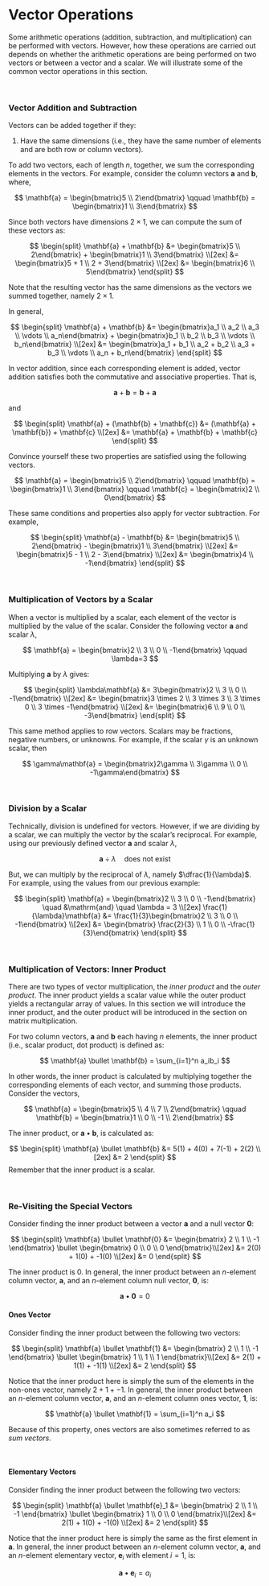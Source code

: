 # Vector Operations

Some arithmetic operations (addition, subtraction, and multiplication) can be performed with vectors. However, how these operations are carried out depends on whether the arithmetic operations are being performed on two vectors or between a vector and a scalar. We will illustrate some of the common vector operations in this section.

<br />


### Vector Addition and Subtraction

Vectors can be added together if they:

1.	Have the same dimensions (i.e., they have the same number of elements and are both row or column vectors).

To add two vectors, each of length *n*, together, we sum the corresponding elements in the vectors. For example, consider the column vectors **a** and **b**, where,

$$
\mathbf{a} = \begin{bmatrix}5 \\ 2\end{bmatrix} \qquad \mathbf{b} = \begin{bmatrix}1 \\ 3\end{bmatrix}
$$

Since both vectors have dimensions $2 \times 1$, we can compute the sum of these vectors as:

$$
\begin{split}
\mathbf{a} + \mathbf{b}  &= \begin{bmatrix}5 \\ 2\end{bmatrix} + \begin{bmatrix}1 \\ 3\end{bmatrix} \\[2ex]
&= \begin{bmatrix}5 + 1 \\ 2 + 3\end{bmatrix} \\[2ex]
&= \begin{bmatrix}6 \\ 5\end{bmatrix}
\end{split}
$$

Note that the resulting vector has the same dimensions as the vectors we summed together, namely $2 \times 1$.

In general, 

$$
\begin{split}
\mathbf{a} + \mathbf{b}  &= \begin{bmatrix}a_1 \\ a_2 \\ a_3 \\ \vdots \\ a_n\end{bmatrix} + \begin{bmatrix}b_1 \\ b_2 \\ b_3 \\ \vdots \\ b_n\end{bmatrix} \\[2ex]
&= \begin{bmatrix}a_1 + b_1 \\ a_2 + b_2 \\ a_3 + b_3 \\ \vdots \\ a_n + b_n\end{bmatrix}
\end{split}
$$

In vector addition, since each corresponding element is added, vector addition satisfies both the commutative and associative properties. That is,

$$
\mathbf{a} + \mathbf{b} = \mathbf{b} + \mathbf{a}
$$

and

$$
\begin{split}
\mathbf{a} + (\mathbf{b} + \mathbf{c}) &= (\mathbf{a} + \mathbf{b}) + \mathbf{c} \\[2ex]
&= \mathbf{a} + \mathbf{b} + \mathbf{c}
\end{split}
$$

Convince yourself these two properties are satisfied using the following vectors.

$$
\mathbf{a} = \begin{bmatrix}5 \\ 2\end{bmatrix} \qquad \mathbf{b} = \begin{bmatrix}1 \\ 3\end{bmatrix} \qquad \mathbf{c} = \begin{bmatrix}2 \\ 0\end{bmatrix}
$$

These same conditions and properties also apply for vector subtraction. For example,

$$
\begin{split}
\mathbf{a} - \mathbf{b}  &= \begin{bmatrix}5 \\ 2\end{bmatrix} - \begin{bmatrix}1 \\ 3\end{bmatrix} \\[2ex]
&= \begin{bmatrix}5 - 1 \\ 2 - 3\end{bmatrix} \\[2ex]
&= \begin{bmatrix}4 \\ -1\end{bmatrix}
\end{split}
$$

<br />


### Multiplication of Vectors by a Scalar

When a vector is multiplied by a scalar, each element of the vector is multiplied by the value of the scalar. Consider the following vector **a** and scalar $\lambda$,

$$
\mathbf{a} = \begin{bmatrix}2 \\ 3 \\ 0 \\ -1\end{bmatrix} \qquad \lambda=3
$$

Multiplying  **a** by $\lambda$ gives:

$$
\begin{split}
\lambda\mathbf{a} &= 3\begin{bmatrix}2 \\ 3 \\ 0 \\ -1\end{bmatrix} \\[2ex]
&= \begin{bmatrix}3 \times 2 \\ 3 \times 3 \\ 3 \times 0 \\ 3 \times -1\end{bmatrix} \\[2ex]
&= \begin{bmatrix}6 \\ 9 \\ 0 \\ -3\end{bmatrix}
\end{split}
$$

This same method applies to row vectors. Scalars may be fractions, negative numbers, or unknowns. For example, if the scalar $\gamma$ is an unknown scalar, then

$$
\gamma\mathbf{a} = \begin{bmatrix}2\gamma \\ 3\gamma \\ 0 \\ -1\gamma\end{bmatrix}
$$

<br />


### Division by a Scalar

Technically, division is undefined for vectors. However, if we are dividing by a scalar, we can multiply the vector by the scalar's reciprocal. For example, using our previously defined vector **a** and scalar $\lambda$,

$$
\mathbf{a} \div \lambda \quad \mathrm{does~not~exist}
$$

But, we can multiply by the reciprocal of $\lambda$, namely $\dfrac{1}{\lambda}$. For example, using the values from our previous example:

$$
\begin{split}
\mathbf{a} = \begin{bmatrix}2 \\ 3 \\ 0 \\ -1\end{bmatrix} \quad &\mathrm{and} \quad \lambda = 3 \\[2ex]
\frac{1}{\lambda}\mathbf{a} &= \frac{1}{3}\begin{bmatrix}2 \\ 3 \\ 0 \\ -1\end{bmatrix} \\[2ex]
&= \begin{bmatrix} \frac{2}{3} \\ 1 \\ 0 \\ -\frac{1}{3}\end{bmatrix}
\end{split}
$$



<br />


### Multiplication of Vectors: Inner Product

There are two types of vector multiplication, the *inner product* and the *outer product*. The inner product yields a scalar value while the outer product yields a rectangular array of values. In this section we will introduce the inner product, and the outer product will be introduced in the section on matrix multiplication. 

For two column vectors, **a** and **b** each having *n* elements, the inner product (i.e., scalar product, dot product) is defined as:

$$
\mathbf{a} \bullet \mathbf{b} = \sum_{i=1}^n a_ib_i
$$


In other words, the inner product is calculated by multiplying together the corresponding elements of each vector, and summing those products. Consider the vectors,


$$
\mathbf{a} = \begin{bmatrix}5 \\ 4 \\ 7 \\ 2\end{bmatrix} \qquad \mathbf{b} = \begin{bmatrix}1 \\ 0 \\ -1 \\ 2\end{bmatrix}
$$

The inner product, or $\mathbf{a} \bullet \mathbf{b}$, is calculated as:

$$
\begin{split}
\mathbf{a} \bullet \mathbf{b} &= 5(1) + 4(0) + 7(-1) + 2(2) \\[2ex]
&= 2
\end{split}
$$
Remember that the inner product is a scalar. 

<br />

### Re-Visiting the Special Vectors




Consider finding the inner product between a vector **a** and a null vector **0**:

$$
\begin{split}
\mathbf{a} \bullet \mathbf{0} &= \begin{bmatrix} 2 \\ 1 \\ -1 \end{bmatrix} \bullet \begin{bmatrix} 0 \\ 0 \\ 0 \end{bmatrix}\\[2ex]
&= 2(0) + 1(0) + -1(0) \\[2ex]
&= 0
\end{split}
$$

The inner product is 0. In general, the inner product between an *n*-element column vector, **a**, and an *n*-element column null vector, **0**, is:

$$
\mathbf{a} \bullet \mathbf{0} = 0
$$

#### Ones Vector

Consider finding the inner product between the following two vectors:

$$
\begin{split}
\mathbf{a} \bullet \mathbf{1} &= \begin{bmatrix} 2 \\ 1 \\ -1 \end{bmatrix} \bullet \begin{bmatrix} 1 \\ 1 \\ 1 \end{bmatrix}\\[2ex]
&= 2(1) + 1(1) + -1(1) \\[2ex]
&= 2
\end{split}
$$

Notice that the inner product here is simply the sum of the elements in the non-ones vector, namely $2 + 1 + -1$. In general, the inner product between an *n*-element column vector, **a**, and an *n*-element column ones vector, **1**, is:

$$
\mathbf{a} \bullet \mathbf{1} = \sum_{i=1}^n a_i
$$

Because of this property, ones vectors are also sometimes referred to as *sum vectors*.

<br />


#### Elementary Vectors

Consider finding the inner product between the following two vectors:

$$
\begin{split}
\mathbf{a} \bullet \mathbf{e}_1 &= \begin{bmatrix} 2 \\ 1 \\ -1 \end{bmatrix} \bullet \begin{bmatrix} 1 \\ 0 \\ 0 \end{bmatrix}\\[2ex]
&= 2(1) + 1(0) + -1(0) \\[2ex]
&= 2
\end{split}
$$

Notice that the inner product here is simply the same as the first element in **a**. In general, the inner product between an *n*-element column vector, **a**, and an *n*-element elementary vector, $\mathbf{e}_i$ with element $i=1$, is:

$$
\mathbf{a} \bullet \mathbf{e}_i = a_i
$$


<!-- Technically, the inner product is the product of a row vector and column vector. In our example this is: -->

<!-- $$ -->
<!-- \mathbf{a} \bullet \mathbf{b} = \mathbf{a}^{\prime}\mathbf{b} -->
<!-- $$ -->

<!-- The product of a row vector and a column vector is defined as: -->

<!-- $$ -->
<!-- \begin{split} -->
<!-- \mathbf{a}^{\prime}\mathbf{b} &= \begin{bmatrix}a_1 & a_2 & a_3 & \dots & a_n\end{bmatrix} \begin{bmatrix}b_1 \\ b_2 \\ b_3 \\ \vdots \\ b_n\end{bmatrix} \\[2ex] -->
<!-- &= a_1(b_1) + a_2(b_2) + a_3(b_3) + \ldots + a_n(b_n) \\[2ex] -->
<!-- &= \sum_{i=1}^n a_ib_i -->
<!-- \end{split} -->
<!-- $$ -->



<!-- For example, consider our previous example: -->

<!-- $$ -->
<!-- \begin{split} -->
<!-- \mathbf{a} \bullet \mathbf{b} &= \mathbf{a}^{\prime}\mathbf{b} \\[2ex] -->
<!-- &= \begin{bmatrix}5 & 4 & 7 & 2\end{bmatrix} \begin{bmatrix}1 \\ 0 \\ -1 \\ 2\end{bmatrix} \\[2ex] -->
<!-- &= 5(1) + 4(0) + 7(-1) + 2(2) \\[2ex] -->
<!-- &= 2 -->
<!-- \end{split} -->
<!-- $$ -->



<!-- Some caveats: -->

<!-- - The inner product $\mathbf{a}\bullet\mathbf{b}$ is always the product of $\mathbf{a}^{\prime}\mathbf{b}$. (The row vector is always first in the product;  $\mathbf{a}\mathbf{b}^{\prime} \neq \mathbf{a}^{\prime}\mathbf{b}$.) -->
<!-- - It is not possible to find the inner product of more than two vectors.  -->

<br />



